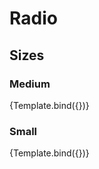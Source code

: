 

<Meta title="Components/Forms/Radio/Sizes" component={Radio} />

# Radio

## Sizes

### Medium

<Canvas>
  <Story
    name="Medium"
    args={{
      isDisabled: false,
    }}
  >
    {Template.bind({})}
  </Story>
</Canvas>

### Small

<Canvas>
  <Story
    name="Small"
    args={{
      isDisabled: false,
      size: 'sm',
    }}
  >
    {Template.bind({})}
  </Story>
</Canvas>
